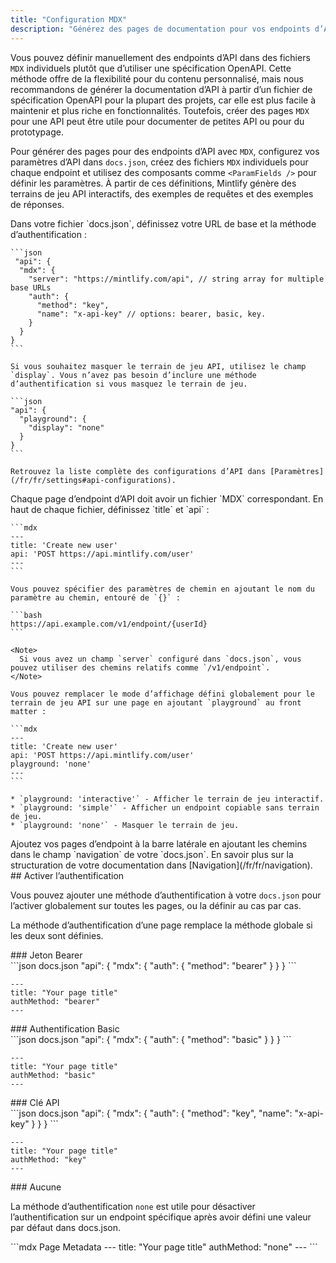 ```yaml
---
title: "Configuration MDX"
description: "Générez des pages de documentation pour vos endpoints d’API à l’aide de `MDX`"
---
```


Vous pouvez définir manuellement des endpoints d’API dans des fichiers `MDX` individuels plutôt que d’utiliser une spécification OpenAPI. Cette méthode offre de la flexibilité pour du contenu personnalisé, mais nous recommandons de générer la documentation d’API à partir d’un fichier de spécification OpenAPI pour la plupart des projets, car elle est plus facile à maintenir et plus riche en fonctionnalités. Toutefois, créer des pages `MDX` pour une API peut être utile pour documenter de petites API ou pour du prototypage.

Pour générer des pages pour des endpoints d’API avec `MDX`, configurez vos paramètres d’API dans `docs.json`, créez des fichiers `MDX` individuels pour chaque endpoint et utilisez des composants comme `<ParamFields />` pour définir les paramètres. À partir de ces définitions, Mintlify génère des terrains de jeu API interactifs, des exemples de requêtes et des exemples de réponses.

<Steps>
  <Step title="Configurer votre API">
    Dans votre fichier `docs.json`, définissez votre URL de base et la méthode d’authentification :

    ```json
     "api": {
      "mdx": {
        "server": "https://mintlify.com/api", // string array for multiple base URLs
        "auth": {
          "method": "key",
          "name": "x-api-key" // options: bearer, basic, key.
        }
      }
    }
    ```

    Si vous souhaitez masquer le terrain de jeu API, utilisez le champ `display`. Vous n’avez pas besoin d’inclure une méthode d’authentification si vous masquez le terrain de jeu.

    ```json
    "api": {
      "playground": {
        "display": "none"
      }
    }
    ```

    Retrouvez la liste complète des configurations d’API dans [Paramètres](/fr/fr/settings#api-configurations).
  </Step>

  <Step title="Créer vos pages d’endpoint">
    Chaque page d’endpoint d’API doit avoir un fichier `MDX` correspondant. En haut de chaque fichier, définissez `title` et `api` :

    ```mdx
    ---
    title: 'Create new user'
    api: 'POST https://api.mintlify.com/user'
    ---
    ```

    Vous pouvez spécifier des paramètres de chemin en ajoutant le nom du paramètre au chemin, entouré de `{}` :

    ```bash
    https://api.example.com/v1/endpoint/{userId}
    ```

    <Note>
      Si vous avez un champ `server` configuré dans `docs.json`, vous pouvez utiliser des chemins relatifs comme `/v1/endpoint`.
    </Note>

    Vous pouvez remplacer le mode d’affichage défini globalement pour le terrain de jeu API sur une page en ajoutant `playground` au front matter :

    ```mdx
    ---
    title: 'Create new user'
    api: 'POST https://api.mintlify.com/user'
    playground: 'none'
    ---
    ```

    * `playground: 'interactive'` - Afficher le terrain de jeu interactif.
    * `playground: 'simple'` - Afficher un endpoint copiable sans terrain de jeu.
    * `playground: 'none'` - Masquer le terrain de jeu.
  </Step>

  <Step title="Ajouter vos endpoints à votre documentation">
    Ajoutez vos pages d’endpoint à la barre latérale en ajoutant les chemins dans le champ `navigation` de votre `docs.json`. En savoir plus sur la structuration de votre documentation dans [Navigation](/fr/fr/navigation).
  </Step>
</Steps>

<div id="enabling-authentication">
  ## Activer l’authentification
</div>

Vous pouvez ajouter une méthode d’authentification à votre `docs.json` pour l’activer globalement sur toutes les pages, ou la définir au cas par cas.

La méthode d’authentification d’une page remplace la méthode globale si les deux sont définies.

<div id="bearer-token">
  ### Jeton Bearer
</div>

<CodeGroup>
  ```json docs.json
  "api": {
      "mdx": {
        "auth": {
          "method": "bearer"
        }
      }
  }
  ```

  ```mdx Page Metadata
  ---
  title: "Your page title"
  authMethod: "bearer"
  ---
  ```
</CodeGroup>

<div id="basic-authentication">
  ### Authentification Basic
</div>

<CodeGroup>
  ```json docs.json
  "api": {
      "mdx": {
        "auth": {
          "method": "basic"
        }
      }
  }
  ```

  ```mdx Page Metadata
  ---
  title: "Your page title"
  authMethod: "basic"
  ---
  ```
</CodeGroup>

<div id="api-key">
  ### Clé API
</div>

<CodeGroup>
  ```json docs.json
  "api": {
      "mdx": {
        "auth": {
          "method": "key",
          "name": "x-api-key"
        }
      }
  }
  ```

  ```mdx Page Metadata
  ---
  title: "Your page title"
  authMethod: "key"
  ---
  ```
</CodeGroup>

<div id="none">
  ### Aucune
</div>

La méthode d’authentification `none` est utile pour désactiver l’authentification sur un endpoint spécifique après avoir défini une valeur par défaut dans docs.json.

<CodeGroup>
  ```mdx Page Metadata
  ---
  title: "Your page title"
  authMethod: "none"
  ---
  ```
</CodeGroup>